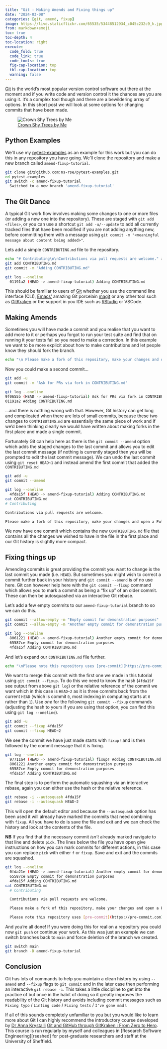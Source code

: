 ```yaml
---
title: "Git - Making Amends and Fixing things up"
date: "2024-03-08"
categories: [git, amend, fixup]
image: https://live.staticflickr.com/65535/53448512934_c045c232c9_k.jpg
from: markdown+emoji
toc: true
toc-depth: 4
toc-location: right
execute:
  code_fold: true
  code_link: true
  code_tools: true
  fig-cap-location: top
  tbl-cap-location: top
  warning: false
---
```


[Git][git] is the world's most popular version control software out there at the moment and if you write code and
version control it the chances are you are using it. It's a complex tool though and there are a bewildering array of
options. In this short post we will look at some options for changing commits that have been made.

![[Crown Shy Trees by Me](https://www.flickr.com/photos/slackline/53448512934/in/datetaken/)](https://live.staticflickr.com/65535/53448512934_c045c232c9_k.jpg)

## Python Examples

We'll use my [pytest-examples](https://github.com/ns-rse/pytest-examples) as an example for this work but you can do
this in any repository you have going. We'll clone the repository and make a new branch called `amend-fixup-tutorial`.

``` bash
git clone git@github.com:ns-rse/pytest-examples.git
cd pytest-examples
git switch -c amend-fixup-tutorial
  Switched to a new branch 'amend-fixup-tutorial'
```


## The Git Dance

A typical Git work flow involves making some changes to one or more files (or adding a new one into the
repository). These are staged with `git add <files>`, or you can use a shortcut `git add -u/--update` to add all
currently tracked files that have been modified if you are not adding anything new, before committing them with a
message using `git commit -m "<meaningful message about content being added>"`.

Lets add a simple `CONTRIBUTING.md` file to the repository.

``` bash
echo "# Contributing\n\nContributions via pull requests are welcome." > CONTRIBUTING.md
git add CONTRIBUTING.md
git commit -m "Adding CONTRIBUTING.md"
```

``` bash
git log --oneline
  01191a2 (HEAD -> amend-fixup-tutorial) Adding CONTRIBUTING.md
```

This should be familiar to users of [Git][git] whether you use the command line interface (CLI), [Emacs'][emacs] amazing
Git porcelain [magit][magit] or any other tool such as [GitKraken][gitkraken] or the support in you IDE such as
[RStudio][rstudio] or VSCode.


## Making Amends

Sometimes you will have made a commit and you realise that you want to add more to it or perhaps you forgot to run your
test suite and find that on running it your tests fail so you need to make a correction. In this example we want to be
more explicit about how to make contributions and let people know they should fork the branch.

``` bash
echo "\n Please make a fork of this repository, make your changes and open a Pull Request." >> CONTRIBUTING.md
```

Now you could make a second commit...

``` bash
git add -u
git commit -m "Ask for PRs via fork in CONTRIBUTING.md"
```

``` bash
git log --oneline
9f0655b (HEAD -> amend-fixup-tutorial) Ask for PRs via fork in CONTRIBUTING.md
01191a2 Adding CONTRIBUTING.md
```
...and there is nothing wrong with that. However, Git history can get long and complicated when there are lots of small
commits, because these two changes to `CONTRIBUTING.md` are essentially the same piece of work and if we'd been thinking
clearly we would have written about making forks in the first place and made a single commit.

Fortunately Git can help here as there is the `git commit --amend` option which adds the staged changes to the last
commit and allows you to edit the last commit message (if nothing is currently staged then you will be prompted to edit
the last commit message). We can undo the last commit using `git reset HEAD~1` and instead amend the first commit that
added the `CONTRIBUTING.md`

``` bash
git add -u
git commit --amend
```

``` bash
git log --oneline
  4fda15f (HEAD -> amend-fixup-tutorial) Adding CONTRIBUTING.md
cat CONTRIBUTING.md
# Contributing

Contributions via pull requests are welcome.

Please make a fork of this repository, make your changes and open a Pull Request.
```

We now have one commit which contains the new `CONTRIBUTING.md` file that contains all the changes we wished to have
in the file in the first place and our Git history is slightly more compact.

## Fixing things up

Amending commits is great providing the commit you want to change is the last commit you made (i.e. `HEAD`). But
sometimes you might wish to correct a commit further back in your history and `git commit --amend` is of no use
here. Git can however help here with the `git commit --fixup` command which allows you to mark a commit as being a "fix
up" of an older commit. These can then be autosquashed via an interactive Git rebase.

Let's add a few empty commits to our `amend-fixup-tutorial` branch to so we can do this.

``` bash
git commit --allow-empty -m "Empty commit for demonstration purposes"
git commit --allow-empty -m "Another empty commit for demonstration purposes"
```

```bash
git log --oneline
  8061221 (HEAD -> amend-fixup-tutorial) Another empty commit for demonstration purposes
  65587ce Empty commit for demonstration purposes
  4fda15f Adding CONTRIBUTING.md
```


And let's expand our `CONTRIBUTING.md` file further.

``` bash
echo "\nPlease note this repository uses [pre-commit](https://pre-commit.com) to lint the Python code and Markdown files." >> CONTRIBUTING.md
```

We want to merge this commit with the first one we made in this tutorial using `git commit --fixup`. To do this we need
to know the hash (`4fda15f` see output from above `git log`) or the relative reference of the commit we want which in
this case is `HEAD~2` as it is three commits back from the current `HEAD` (which is commit `0`, most indexing in
computing starts at `0` rather than `1`). Use _one_ for the following `git commit --fixup` commands (adjusting the hash
to yours if you are using that option, you can find this using `git log --oneline`).

``` bash
git add -u
git commit --fixup 4fda15f
git commit --fixup HEAD~2
```

We see the commit we have just made starts with `fixup!` and is then followed by the commit message that it is fixing.

```bash
git log --oneline
  97711a4 (HEAD -> amend-fixup-tutorial) fixup! Adding CONTRIBUTING.md
  8061221 Another empty commit for demonstration purposes
  65587ce Empty commit for demonstration purposes
  4fda15f Adding CONTRIBUTING.md
```


The final step is to perform the automatic squashing via an interactive rebase, again you can either use the hash or the
relative reference.

``` bash
git rebase -i --autosquash 4fda15f
git rebase -i --autosquash HEAD~2
```


This will open the default editor and because the `--autosquash` option has been used it will already have marked the
commits that need combining with `fixup`. All you have to do is save the file and exit and we can check the history and
look at the contents of the file.

**NB** If you find that the necessary commit _isn't_ already marked navigate to that line and delete `pick`. The lines
below the file you have open give instructions on how you can mark commits for different actions, in this case you can
replace `pick` with either `f` or `fixup`. Save and exit and the commits are squashed.

```bash
git log --oneline
  0fda21e (HEAD -> amend-fixup-tutorial) Another empty commit for demonstration purposes
  65587ce Empty commit for demonstration purposes
  4fda15f Adding CONTRIBUTING.md
cat CONTRIBUTING.md
  # Contributing

  Contributions via pull requests are welcome.

  Please make a fork of this repository, make your changes and open a Pull Request.

  Please note this repository uses [pre-commit](https://pre-commit.com) to lint the Python code and Markdown files.
```

And you're all done! If you were doing this for real on a repository you could now `git push` or continue your work. As
this was just an example we can switch branches back to `main` and force deletion of the branch we created.

``` bash
git switch main
git branch -D amend-fixup-tutorial
```
## Conclusion

Git has lots of commands to help you maintain a clean history by using `--amend` and `--fixup` flags to `git commit` and
in the later case then performing an interactive `git rebase -i`. This takes a little discipline to get into the
practice of but once in the habit of doing so it greatly improves the readability of the Git history and avoids
including commit messages such as `Fixing typo` / `Linting code` / `Fixing tests` / `I've gone mad!`.

If all of this sounds completely unfamiliar to you but you would like to learn more about Git I can highly recommend the
introductory course developed by [Dr Anna Krystalli][anna] [Git and GitHub through GitKraken : From Zero to
Hero][gitzerohero]. This course is run regularly by myself and colleagues in [Research Software Engineering][rseshed]
for post-graduate researchers and staff at the University of Sheffield.

[anna]: https://www.r-rse.eu/
[emacs]: https://www.gnu.org/software/emacs/
[git]: https://git-scm.com
[gitc]: https://git-scm.com/docs/git-commit
[gitkraken]: https://www.gitkraken.com/
[gitzerohero]: https://srse-git-github-zero2hero.netlify.app/
[magit]: https://magit.vc/
[rsesoc]: https://society-rse.org/
[rseshef]: https://rse.shef.ac.uk
[rstudio]: https://posit.co/products/open-source/rstudio/
